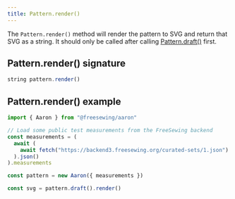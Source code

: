```yaml
---
title: Pattern.render()
---
```


The `Pattern.render()` method will render the pattern to SVG and return
that SVG as a string. It should only be called after calling
[Pattern.draft()](/reference/api/pattern/draft/) first.

## Pattern.render() signature

```js
string pattern.render()
```

## Pattern.render() example

```js
import { Aaron } from "@freesewing/aaron"

// Load some public test measurements from the FreeSewing backend
const measurements = (
  await (
    await fetch("https://backend3.freesewing.org/curated-sets/1.json")
  ).json()
).measurements

const pattern = new Aaron({ measurements })

const svg = pattern.draft().render()
```
